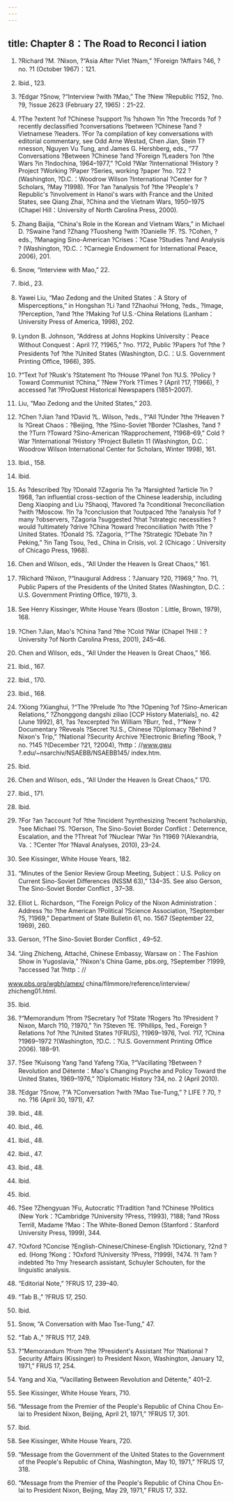 ```yaml
---
---
---
```

title: Chapter 8：The Road to Reconci l iation
---



1. ?Richard ?M. ?Nixon, ?“Asia After ?Viet ?Nam,” ?Foreign ?Affairs ?46, ?no. ?1 (October 1967)：121.

2. Ibid., 123.

3. ?Edgar ?Snow, ?“Interview ?with ?Mao,” The ?New ?Republic ?152, ?no. ?9, ?issue 2623 (February 27, 1965)：21–22.

4. ?The ?extent ?of ?Chinese ?support ?is ?shown ?in ?the ?records ?of ?recently declassified ?conversations ?between ?Chinese ?and ?Vietnamese ?leaders. ?For ?a compilation of key conversations with editorial commentary, see Odd Arne Westad, Chen Jian, Stein T?nnesson, Nguyen Vu Tung, and James G. Hershberg, eds., “77 Conversations ?Between ?Chinese ?and ?Foreign ?Leaders ?on ?the Wars ?in ?Indochina, 1964–1977,” ?Cold ?War ?International ?History ?Project ?Working ?Paper ?Series, working ?paper ?no. ?22 ?(Washington, ?D.C.：Woodrow Wilson ?International ?Center for ?Scholars, ?May ?1998). ?For ?an ?analysis ?of ?the ?People's ?Republic's ?involvement in Hanoi's wars with France and the United States, see Qiang Zhai, ?China and the Vietnam Wars, 1950–1975 (Chapel Hill：University of North Carolina Press, 2000).

5. Zhang Baijia, “China's Role in the Korean and Vietnam Wars,” in Michael D. ?Swaine ?and ?Zhang ?Tuosheng ?with ?Danielle ?F. ?S. ?Cohen, ?eds., ?Managing Sino-American ?Crises：?Case ?Studies ?and Analysis ? (Washington, ?D.C.：?Carnegie Endowment for International Peace, 2006), 201.

6. Snow, “Interview with Mao,” 22.

7. Ibid., 23.



8. Yawei Liu, “Mao Zedong and the United States：A Story of Misperceptions,” in Hongshan ?Li ?and ?Zhaohui ?Hong, ?eds., ?Image, ?Perception, ?and ?the ?Making ?of U.S.-China Relations (Lanham：University Press of America, 1998), 202.

9. Lyndon B. Johnson, “Address at Johns Hopkins University：Peace Without Conquest：April ?7, ?1965,” ?no. ?172, Public ?Papers ?of ?the ?Presidents ?of ?the ?United States (Washington, D.C.：U.S. Government Printing Office, 1966), 395.

10. ?“Text ?of ?Rusk's ?Statement ?to ?House ?Panel ?on ?U.S. ?Policy ?Toward Communist ?China,” ?New ?York ?Times ? (April ?17, ?1966), ?accessed ?at ?ProQuest Historical Newspapers (1851–2007).

11. Liu, “Mao Zedong and the United States,” 203.

12. ?Chen ?Jian ?and ?David ?L. Wilson, ?eds., ?“All ?Under ?the ?Heaven ?Is ?Great Chaos：?Beijing, ?the ?Sino-Soviet ?Border ?Clashes, ?and ?the ?Turn ?Toward ?Sino-American ?Rapprochement, ?1968–69,” Cold ?War ?International ?History ?Project Bulletin 11 (Washington, D.C.：Woodrow Wilson International Center for Scholars, Winter 1998), 161.

13. Ibid., 158.

14. Ibid.

15. As ?described ?by ?Donald ?Zagoria ?in ?a ?farsighted ?article ?in ?1968, ?an influential cross-section of the Chinese leadership, including Deng Xiaoping and Liu ?Shaoqi, ?favored ?a ?conditional ?reconciliation ?with ?Moscow. ?In ?a ?conclusion that ?outpaced ?the ?analysis ?of ?many ?observers, ?Zagoria ?suggested ?that ?strategic necessities ?would ?ultimately ?drive ?China ?toward ?reconciliation ?with ?the ?United States. ?Donald ?S. ?Zagoria, ?“The ?Strategic ?Debate ?in ?Peking,” ?in Tang Tsou, ?ed., China in Crisis, vol. 2 (Chicago：University of Chicago Press, 1968).

16. Chen and Wilson, eds., “All Under the Heaven Is Great Chaos,” 161.

17. ?Richard ?Nixon, ?“Inaugural Address：?January ?20, ?1969,” ?no. ?1, Public Papers of the Presidents of the United States (Washington, D.C.：U.S. Government Printing Office, 1971), 3.

18. See Henry Kissinger, White House Years (Boston：Little, Brown, 1979), 168.

19. ?Chen ?Jian, Mao's ?China ?and ?the ?Cold ?War (Chapel ?Hill：?University ?of North Carolina Press, 2001), 245–46.



20. Chen and Wilson, eds., “All Under the Heaven Is Great Chaos,” 166.

21. Ibid., 167.

22. Ibid., 170.

23. Ibid., 168.

24. ?Xiong ?Xianghui, ?“The ?Prelude ?to ?the ?Opening ?of ?Sino-American Relations,” ?Zhonggong dangshi ziliao [CCP History Materials], no. 42 (June 1992), 81, ?as ?excerpted ?in William ?Burr, ?ed., ?“New ?Documentary ?Reveals ?Secret ?U.S., Chinese ?Diplomacy ?Behind ?Nixon's Trip,” ?National ?Security Archive ?Electronic Briefing ?Book, ?no. ?145 ?(December ?21, ?2004), ?http：//www.gwu ?.edu/~nsarchiv/NSAEBB/NSAEBB145/ index.htm.

25. Ibid.

26. Chen and Wilson, eds., “All Under the Heaven Is Great Chaos,” 170.

27. Ibid., 171.

28. Ibid.

29. ?For ?an ?account ?of ?the ?incident ?synthesizing ?recent ?scholarship, ?see Michael ?S. ?Gerson, The Sino-Soviet Border Conflict：Deterrence, Escalation, and the ?Threat ?of ?Nuclear ?War ?in ?1969 ?(Alexandria, Va.：?Center ?for ?Naval Analyses, 2010), 23–24.

30. See Kissinger, White House Years, 182.

31. “Minutes of the Senior Review Group Meeting, Subject：U.S. Policy on Current Sino-Soviet Differences (NSSM 63),” 134–35. See also Gerson, The Sino-Soviet Border Conflict , 37–38.

32. Elliot L. Richardson, “The Foreign Policy of the Nixon Administration：Address ?to ?the American ?Political ?Science Association, ?September ?5, ?1969,” Department of State Bulletin 61, no. 1567 (September 22, 1969), 260.

33. Gerson, ?The Sino-Soviet Border Conflict , 49–52.

34. “Jing Zhicheng, Attaché, Chinese Embassy, Warsaw on：The Fashion Show in Yugoslavia,” ?Nixon's China Game, pbs.org, ?September ?1999, ?accessed ?at ?http：//

www.pbs.org/wgbh/amex/ china/filmmore/reference/interview/ zhicheng01.html.

35. Ibid.

36. ?“Memorandum ?from ?Secretary ?of ?State ?Rogers ?to ?President ?Nixon, March ?10, ?1970,” ?in ?Steven ?E. ?Phillips, ?ed., Foreign ?Relations ?of ?the ?United States ?(FRUS), ?1969–1976, ?vol. ?17, ?China ?1969–1972 ?(Washington, ?D.C.：?U.S. Government Printing Office 2006). 188–91.

37. ?See ?Kuisong Yang ?and Yafeng ?Xia, ?“Vacillating ?Between ?Revolution and Détente：Mao's Changing Psyche and Policy Toward the United States, 1969–1976,” ?Diplomatic History ?34, no. 2 (April 2010).

38. ?Edgar ?Snow, ?“A ?Conversation ?with ?Mao Tse-Tung,” ? LIFE ? 70, ?no. ?16 (April 30, 1971), 47.

39. Ibid., 48.

40. Ibid., 46.

41. Ibid., 48.

42. Ibid., 47.

43. Ibid., 48.

44. Ibid.

45. Ibid.

46. ?See ?Zhengyuan ?Fu, Autocratic ?Tradition ?and ?Chinese ?Politics (New York：?Cambridge ?University ?Press, ?1993), ?188; ?and ?Ross Terrill, Madame ?Mao：The White-Boned Demon (Stanford：Stanford University Press, 1999), 344.

47. ?Oxford ?Concise ?English-Chinese/Chinese-English ?Dictionary, ?2nd ?ed. (Hong ?Kong：?Oxford ?University ?Press, ?1999), ?474. ?I ?am ?indebted ?to ?my ?research assistant, Schuyler Schouten, for the linguistic analysis.

48. “Editorial Note,” ?FRUS 17, 239–40.

49. “Tab B.,” ?FRUS 17, 250.

50. Ibid.

51. Snow, “A Conversation with Mao Tse-Tung,” 47.

52. “Tab A.,” ?FRUS ?17, 249.

53. ?“Memorandum ?from ?the ?President's Assistant ?for ?National ?Security Affairs (Kissinger) to President Nixon, Washington, January 12, 1971,” FRUS 17, 254.

54. Yang and Xia, “Vacillating Between Revolution and Détente,” 401–2.



55. See Kissinger, White House Years, 710.

56. “Message from the Premier of the People's Republic of China Chou En-lai to President Nixon, Beijing, April 21, 1971,” ?FRUS 17, 301.

57. Ibid.

58. See Kissinger, White House Years, 720.

59. “Message from the Government of the United States to the Government of the People's Republic of China, Washington, May 10, 1971,” ?FRUS 17, 318.

60. “Message from the Premier of the People's Republic of China Chou En-lai to President Nixon, Beijing, May 29, 1971,” FRUS 17, 332.
